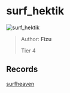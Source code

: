 
# surf_hektik

![surf_hektik](https://raw.githubusercontent.com/Sayt123/SurfMapPics/Maps-and-bonuses/csgo/surf_hektik.jpg)

> Author: **Fizu**
>
> Tier 4

## Records

[surfheaven](https://surfheaven.eu/map/surf_hektik)
